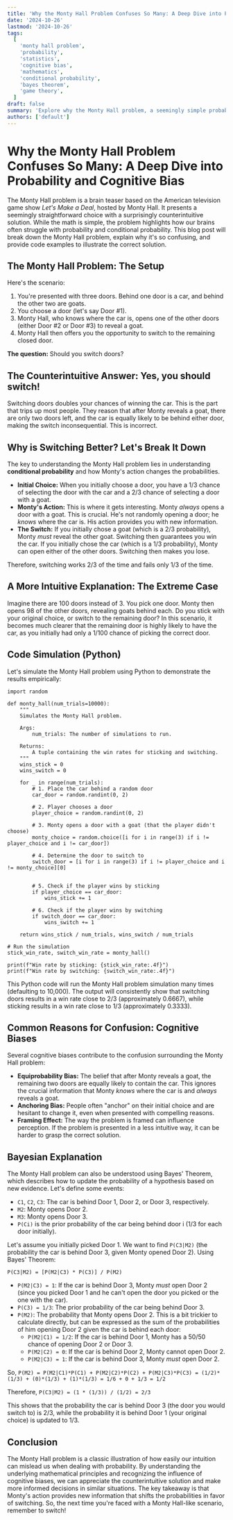 ```yaml
---
title: 'Why the Monty Hall Problem Confuses So Many: A Deep Dive into Probability and Cognitive Bias'
date: '2024-10-26'
lastmod: '2024-10-26'
tags:
  [
    'monty hall problem',
    'probability',
    'statistics',
    'cognitive bias',
    'mathematics',
    'conditional probability',
    'bayes theorem',
    'game theory',
  ]
draft: false
summary: 'Explore why the Monty Hall problem, a seemingly simple probability puzzle, stumps so many people. We delve into the underlying mathematics, cognitive biases, and provide simulations to help you understand the counterintuitive solution.'
authors: ['default']
---
```


# Why the Monty Hall Problem Confuses So Many: A Deep Dive into Probability and Cognitive Bias

The Monty Hall problem is a brain teaser based on the American television game show _Let's Make a Deal_, hosted by Monty Hall. It presents a seemingly straightforward choice with a surprisingly counterintuitive solution. While the math is simple, the problem highlights how our brains often struggle with probability and conditional probability. This blog post will break down the Monty Hall problem, explain why it's so confusing, and provide code examples to illustrate the correct solution.

## The Monty Hall Problem: The Setup

Here's the scenario:

1.  You're presented with three doors. Behind one door is a car, and behind the other two are goats.
2.  You choose a door (let's say Door #1).
3.  Monty Hall, who knows where the car is, opens one of the other doors (either Door #2 or Door #3) to reveal a goat.
4.  Monty Hall then offers you the opportunity to switch to the remaining closed door.

**The question:** Should you switch doors?

## The Counterintuitive Answer: Yes, you should switch!

Switching doors doubles your chances of winning the car. This is the part that trips up most people. They reason that after Monty reveals a goat, there are only two doors left, and the car is equally likely to be behind either door, making the switch inconsequential. This is incorrect.

## Why is Switching Better? Let's Break It Down

The key to understanding the Monty Hall problem lies in understanding **conditional probability** and how Monty's action changes the probabilities.

- **Initial Choice:** When you initially choose a door, you have a 1/3 chance of selecting the door with the car and a 2/3 chance of selecting a door with a goat.
- **Monty's Action:** This is where it gets interesting. Monty _always_ opens a door with a goat. This is crucial. He's not randomly opening a door; he _knows_ where the car is. His action provides you with new information.
- **The Switch:** If you initially chose a goat (which is a 2/3 probability), Monty _must_ reveal the other goat. Switching then guarantees you win the car. If you initially chose the car (which is a 1/3 probability), Monty can open either of the other doors. Switching then makes you lose.

Therefore, switching works 2/3 of the time and fails only 1/3 of the time.

## A More Intuitive Explanation: The Extreme Case

Imagine there are 100 doors instead of 3. You pick one door. Monty then opens 98 of the other doors, revealing goats behind each. Do you stick with your original choice, or switch to the remaining door? In this scenario, it becomes much clearer that the remaining door is highly likely to have the car, as you initially had only a 1/100 chance of picking the correct door.

## Code Simulation (Python)

Let's simulate the Monty Hall problem using Python to demonstrate the results empirically:

```plaintext
import random

def monty_hall(num_trials=10000):
    """
    Simulates the Monty Hall problem.

    Args:
        num_trials: The number of simulations to run.

    Returns:
        A tuple containing the win rates for sticking and switching.
    """
    wins_stick = 0
    wins_switch = 0

    for _ in range(num_trials):
        # 1. Place the car behind a random door
        car_door = random.randint(0, 2)

        # 2. Player chooses a door
        player_choice = random.randint(0, 2)

        # 3. Monty opens a door with a goat (that the player didn't choose)
        monty_choice = random.choice([i for i in range(3) if i != player_choice and i != car_door])

        # 4. Determine the door to switch to
        switch_door = [i for i in range(3) if i != player_choice and i != monty_choice][0]


        # 5. Check if the player wins by sticking
        if player_choice == car_door:
            wins_stick += 1

        # 6. Check if the player wins by switching
        if switch_door == car_door:
            wins_switch += 1

    return wins_stick / num_trials, wins_switch / num_trials

# Run the simulation
stick_win_rate, switch_win_rate = monty_hall()

print(f"Win rate by sticking: {stick_win_rate:.4f}")
print(f"Win rate by switching: {switch_win_rate:.4f}")

```

This Python code will run the Monty Hall problem simulation many times (defaulting to 10,000). The output will consistently show that switching doors results in a win rate close to 2/3 (approximately 0.6667), while sticking results in a win rate close to 1/3 (approximately 0.3333).

## Common Reasons for Confusion: Cognitive Biases

Several cognitive biases contribute to the confusion surrounding the Monty Hall problem:

- **Equiprobability Bias:** The belief that after Monty reveals a goat, the remaining two doors are equally likely to contain the car. This ignores the crucial information that Monty _knows_ where the car is and _always_ reveals a goat.
- **Anchoring Bias:** People often "anchor" on their initial choice and are hesitant to change it, even when presented with compelling reasons.
- **Framing Effect:** The way the problem is framed can influence perception. If the problem is presented in a less intuitive way, it can be harder to grasp the correct solution.

## Bayesian Explanation

The Monty Hall problem can also be understood using Bayes' Theorem, which describes how to update the probability of a hypothesis based on new evidence. Let's define some events:

- `C1`, `C2`, `C3`: The car is behind Door 1, Door 2, or Door 3, respectively.
- `M2`: Monty opens Door 2.
- `M3`: Monty opens Door 3.
- `P(Ci)` is the prior probability of the car being behind door i (1/3 for each door initially).

Let's assume you initially picked Door 1. We want to find `P(C3|M2)` (the probability the car is behind Door 3, given Monty opened Door 2). Using Bayes' Theorem:

`P(C3|M2) = [P(M2|C3) * P(C3)] / P(M2)`

- `P(M2|C3) = 1`: If the car is behind Door 3, Monty _must_ open Door 2 (since you picked Door 1 and he can't open the door you picked or the one with the car).
- `P(C3) = 1/3`: The prior probability of the car being behind Door 3.
- `P(M2)`: The probability that Monty opens Door 2. This is a bit trickier to calculate directly, but can be expressed as the sum of the probabilities of him opening Door 2 given the car is behind each door:
  - `P(M2|C1) = 1/2`: If the car is behind Door 1, Monty has a 50/50 chance of opening Door 2 or Door 3.
  - `P(M2|C2) = 0`: If the car is behind Door 2, Monty cannot open Door 2.
  - `P(M2|C3) = 1`: If the car is behind Door 3, Monty _must_ open Door 2.

So, `P(M2) = P(M2|C1)*P(C1) + P(M2|C2)*P(C2) + P(M2|C3)*P(C3) = (1/2)*(1/3) + (0)*(1/3) + (1)*(1/3) = 1/6 + 0 + 1/3 = 1/2`

Therefore, `P(C3|M2) = (1 * (1/3)) / (1/2) = 2/3`

This shows that the probability the car is behind Door 3 (the door you would switch to) is 2/3, while the probability it is behind Door 1 (your original choice) is updated to 1/3.

## Conclusion

The Monty Hall problem is a classic illustration of how easily our intuition can mislead us when dealing with probability. By understanding the underlying mathematical principles and recognizing the influence of cognitive biases, we can appreciate the counterintuitive solution and make more informed decisions in similar situations. The key takeaway is that Monty's action provides new information that shifts the probabilities in favor of switching. So, the next time you're faced with a Monty Hall-like scenario, remember to switch!
